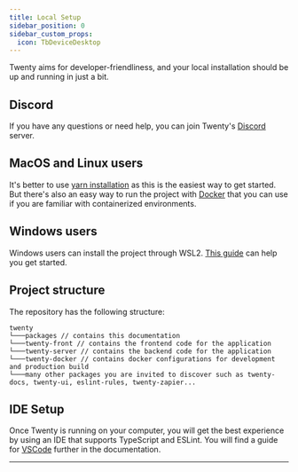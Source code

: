 ```yaml
---
title: Local Setup
sidebar_position: 0
sidebar_custom_props:
  icon: TbDeviceDesktop
---
```




Twenty aims for developer-friendliness, and your local installation should be up and running in just a bit.

<DocCardList/>

## Discord

If you have any questions or need help, you can join Twenty's [Discord](https://twenty.com/discord) server.

## MacOS and Linux users

It's better to use [yarn installation](/contributor/local-setup/yarn-setup) as this is the easiest way to get started.
But there's also an easy way to run the project with [Docker](/contributor/local-setup/docker-setup) that you can use if you are familiar with containerized environments.

## Windows users

Windows users can install the project through WSL2. [This guide](/contributor/local-setup/yarn-setup) can help you get started.

## Project structure

The repository has the following structure:
```
twenty
└───packages // contains this documentation
└───twenty-front // contains the frontend code for the application
└───twenty-server // contains the backend code for the application
└───twenty-docker // contains docker configurations for development and production build
└───many other packages you are invited to discover such as twenty-docs, twenty-ui, eslint-rules, twenty-zapier...
```

## IDE Setup

Once Twenty is running on your computer, you will get the best experience by using an IDE that supports TypeScript and ESLint.
You will find a guide for [VSCode](/contributor/local-setup/ide-setup) further in the documentation.
___

